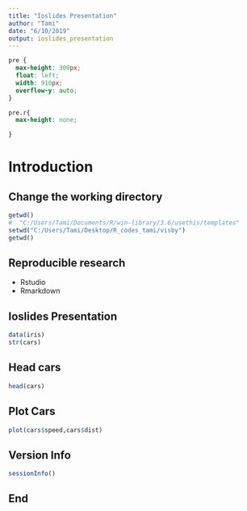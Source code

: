 ```yaml
---
title: "Ioslides Presentation"
author: "Tami"
date: "6/10/2019"
output: ioslides_presentation
---
```


```css
pre {
  max-height: 300px;
  float: left;
  width: 910px;
  overflow-y: auto;
}

pre.r{
  max-height: none;

}
```

# Introduction

## Change the working directory

```r
getwd()
#  "C:/Users/Tami/Documents/R/win-library/3.6/usethis/templates"
setwd("C:/Users/Tami/Desktop/R_codes_tami/visby")
getwd()

```
## Reproducible research

- Rstudio
- Rmarkdown

## Ioslides Presentation

```r
data(iris)
str(cars)
```

## Head cars

```r
head(cars)
```


## Plot Cars


```r
plot(cars$speed,cars$dist)
```
## Version Info


```r
sessionInfo()
```


## End



